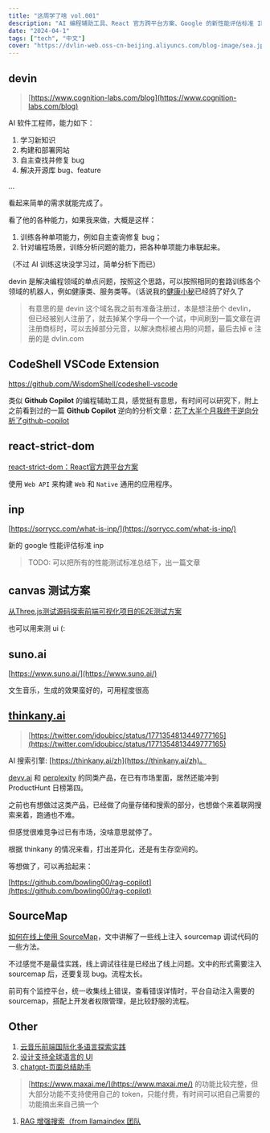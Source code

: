 ```yaml
---
title: "这周学了啥 vol.001"
description: "AI 编程辅助工具、React 官方跨平台方案、Google 的新性能评估标准 INP、前端可视化项目的 E2E 测试方案、文生音乐工具 suno.ai、AI 搜索引擎 thinkany.ai 等。"
date: "2024-04-1"
tags: ["tech", "中文"]
cover: "https://dvlin-web.oss-cn-beijing.aliyuncs.com/blog-image/sea.jpg"
---
```


## devin

> [https://www.cognition-labs.com/blog](https://www.cognition-labs.com/blog)
> 

AI 软件工程师，能力如下：

1. 学习新知识
2. 构建和部署网站
3. 自主查找并修复 bug
4. 解决开源库 bug、feature

…

看起来简单的需求就能完成了。

看了他的各种能力，如果我来做，大概是这样：

1. 训练各种单项能力，例如自主查询修复 bug；
2. 针对编程场景，训练分析问题的能力，把各种单项能力串联起来。

（不过 AI 训练这块没学习过，简单分析下而已）

devin 是解决编程领域的单点问题，按照这个思路，可以按照相同的套路训练各个领域的机器人，例如健康类、服务类等。（话说我的[健康小秘](https://github.com/bowling00/health-copilot)已经鸽了好久了

> 有意思的是 devin 这个域名我之前有准备注册过，本是想注册个 devlin，但已经被别人注册了，就去掉某个字母一个一个试，中间刷到一篇文章在讲注册商标时，可以去掉部分元音，以解决商标被占用的问题，最后去掉 e 注册的是 dvlin.com
> 

## **CodeShell VSCode Extension**

https://github.com/WisdomShell/codeshell-vscode

类似 **Github Copilot** 的编程辅助工具，感觉挺有意思，有时间可以研究下，附上之前看到过的一篇 **Github Copilot** 逆向的分析文章：[花了大半个月我终于逆向分析了github-copilot](https://github.com/mengjian-github/copilot-analysis?tab=readme-ov-file#%E8%8A%B1%E4%BA%86%E5%A4%A7%E5%8D%8A%E4%B8%AA%E6%9C%88%E6%88%91%E7%BB%88%E4%BA%8E%E9%80%86%E5%90%91%E5%88%86%E6%9E%90%E4%BA%86github-copilot) 

## **react-strict-dom**

[react-strict-dom：React官方跨平台方案](https://mp.weixin.qq.com/s/jkWNsXKS-W4Qfu59f4ZzQw)

使用 `Web API` 来构建 `Web` 和 `Native` 通用的应用程序。

## inp

[https://sorrycc.com/what-is-inp/](https://sorrycc.com/what-is-inp/) 

新的 google 性能评估标准 inp

> TODO: 可以把所有的性能测试标准总结下，出一篇文章
> 

## canvas 测试方案

[从Three.js测试源码探索前端可视化项目的E2E测试方案](https://mp.weixin.qq.com/s/nNzMgc7U8M1cO-h6r0oHSA)

也可以用来测 ui (:

## suno.ai

[https://www.suno.ai/](https://www.suno.ai/)

文生音乐，生成的效果蛮好的，可用程度很高

## [thinkany.ai](https://thinkany.ai/zh)

> [https://twitter.com/idoubicc/status/1771354813449777165](https://twitter.com/idoubicc/status/1771354813449777165)
> 

AI 搜索引擎: [https://thinkany.ai/zh](https://thinkany.ai/zh)。

[devv.ai](https://devv.ai/) 和 [perplexity](https://www.perplexity.ai/) 的同类产品，在已有市场里面，居然还能冲到 ProductHunt 日榜第四。

之前也有想做过这类产品，已经做了向量存储和搜索的部分，也想做个来着联网搜索来着，跑通也不难。

但感觉很难竞争过已有市场，没啥意思就停了。

根据 thinkany 的情况来看，打出差异化，还是有生存空间的。

等想做了，可以再拾起来：

[https://github.com/bowling00/rag-copilot](https://github.com/bowling00/rag-copilot)

## **SourceMap**

[如何在线上使用 SourceMap](https://mp.weixin.qq.com/s/R9tRwHk9erUypyo3xAfumA)，文中讲解了一些线上注入 sourcemap 调试代码的一些方法。

不过感觉不是最佳实践，线上调试往往是已经出了线上问题。文中的形式需要注入 sourcemap 后，还要复现 bug。流程太长。

前司有个监控平台，统一收集线上错误，查看错误详情时，平台自动注入需要的 sourcemap，搭配上开发者权限管理，是比较舒服的流程。

## Other

1. [云音乐前端国际化多语言探索实践](https://mp.weixin.qq.com/s/y418GoJmDePmUF613JF9iA)
2. [设计支持全球语言的 UI](https://mp.weixin.qq.com/s/yhxedg5wCR7SkJUupD9BUg)
3. [chatgpt-页面总结助手](https://chromewebstore.google.com/detail/chatgpt-%E6%80%BB%E7%BB%93%E5%8A%A9%E6%89%8B/nnjcoododbeemlmmhbfmmkbneniepaog?hl=zh-CN)

> [https://www.maxai.me/](https://www.maxai.me/) 的功能比较完整，但大部分功能不支持使用自己的 token，只能付费，有时间可以把自己需要的功能摘出来自己搞一个
> 
1. [RAG 增强搜索（from llamaindex 团队](https://twitter.com/dotey/status/1743393585217556991)
